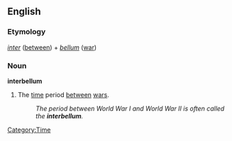 ==English==

===Etymology===
{{etyl|la}} ''[[inter]]'' ([[between]]) + ''[[bellum]]'' ([[war]])

===Noun===
'''interbellum'''

# The [[time]] period [[between]] [[war]]s.
#: ''The period between World War I and World War II is often called the '''interbellum'''.''

[[Category:Time]]